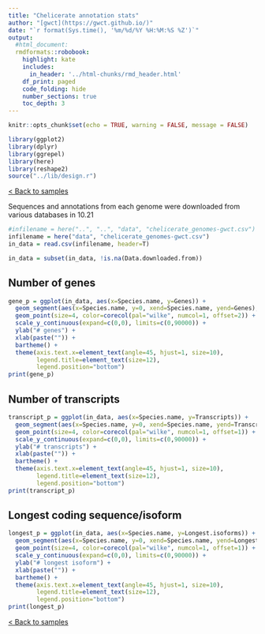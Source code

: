 ```yaml
---
title: "Chelicerate annotation stats"
author: "[gwct](https://gwct.github.io/)"
date: "`r format(Sys.time(), '%m/%d/%Y %H:%M:%S %Z')`"
output:
  #html_document:
  rmdformats::robobook:
    highlight: kate
    includes:
      in_header: '../html-chunks/rmd_header.html'
    df_print: paged
    code_folding: hide
    number_sections: true
    toc_depth: 3
---
```


```r
knitr::opts_chunk$set(echo = TRUE, warning = FALSE, message = FALSE)

library(ggplot2)
library(dplyr)
library(ggrepel)
library(here)
library(reshape2)
source("../lib/design.r")
```

[< Back to samples](index.html)

Sequences and annotations from each genome were downloaded from various databases in 10.21

```r

#infilename = here("..", "..", "data", "chelicerate_genomes-gwct.csv")
infilename = here("data", "chelicerate_genomes-gwct.csv")
in_data = read.csv(infilename, header=T)

in_data = subset(in_data, !is.na(Data.downloaded.from))

```

## Number of genes

```r

gene_p = ggplot(in_data, aes(x=Species.name, y=Genes)) +
  geom_segment(aes(x=Species.name, y=0, xend=Species.name, yend=Genes), linetype="dotted", color="#666666") +
  geom_point(size=4, color=corecol(pal="wilke", numcol=1, offset=2)) +
  scale_y_continuous(expand=c(0,0), limits=c(0,90000)) +
  ylab("# genes") +
  xlab(paste("")) +
  bartheme() +
  theme(axis.text.x=element_text(angle=45, hjust=1, size=10),
        legend.title=element_text(size=12),
        legend.position="bottom")
print(gene_p)

```

## Number of transcripts

```r

transcript_p = ggplot(in_data, aes(x=Species.name, y=Transcripts)) +
  geom_segment(aes(x=Species.name, y=0, xend=Species.name, yend=Transcripts), linetype="dotted", color="#666666") +
  geom_point(size=4, color=corecol(pal="wilke", numcol=1, offset=1)) +
  scale_y_continuous(expand=c(0,0), limits=c(0,90000)) +
  ylab("# transcripts") +
  xlab(paste("")) +
  bartheme() +
  theme(axis.text.x=element_text(angle=45, hjust=1, size=10),
        legend.title=element_text(size=12),
        legend.position="bottom")
print(transcript_p)

```

## Longest coding sequence/isoform

```r

longest_p = ggplot(in_data, aes(x=Species.name, y=Longest.isoforms)) +
  geom_segment(aes(x=Species.name, y=0, xend=Species.name, yend=Longest.isoforms), linetype="dotted", color="#666666") +
  geom_point(size=4, color=corecol(pal="wilke", numcol=1, offset=1)) +
  scale_y_continuous(expand=c(0,0), limits=c(0,90000)) +
  ylab("# longest isoform") +
  xlab(paste("")) +
  bartheme() +
  theme(axis.text.x=element_text(angle=45, hjust=1, size=10),
        legend.title=element_text(size=12),
        legend.position="bottom")
print(longest_p)

```

[< Back to samples](index.html)